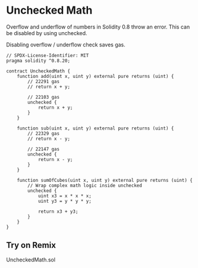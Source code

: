 # Unchecked Math

Overflow and underflow of numbers in Solidity 0.8 throw an error. This can be disabled by using unchecked.

Disabling overflow / underflow check saves gas.

```solidity filename="UncheckedMath.sol" {2} copy
// SPDX-License-Identifier: MIT
pragma solidity ^0.8.20;

contract UncheckedMath {
    function add(uint x, uint y) external pure returns (uint) {
        // 22291 gas
        // return x + y;

        // 22103 gas
        unchecked {
            return x + y;
        }
    }

    function sub(uint x, uint y) external pure returns (uint) {
        // 22329 gas
        // return x - y;

        // 22147 gas
        unchecked {
            return x - y;
        }
    }

    function sumOfCubes(uint x, uint y) external pure returns (uint) {
        // Wrap complex math logic inside unchecked
        unchecked {
            uint x3 = x * x * x;
            uint y3 = y * y * y;

            return x3 + y3;
        }
    }
}
```

## Try on Remix
UncheckedMath.sol